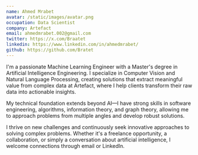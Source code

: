 ```yaml
---
name: Ahmed Mrabet
avatar: /static/images/avatar.png
occupation: Data Scientist
company: Artefact
email: ahmedmrabet.002@gmail.com
twitter: https://x.com/Braatet
linkedin: https://www.linkedin.com/in/ahmedmrabet/
github: https://github.com/Bratet
---
```


I'm a passionate Machine Learning Engineer with a Master's degree in Artificial Intelligence Engineering. I specialize in Computer Vision and Natural Language Processing, creating solutions that extract meaningful value from complex data at Artefact, where I help clients transform their raw data into actionable insights.

My technical foundation extends beyond AI—I have strong skills in software engineering, algorithms, information theory, and graph theory, allowing me to approach problems from multiple angles and develop robust solutions.

I thrive on new challenges and continuously seek innovative approaches to solving complex problems. Whether it's a freelance opportunity, a collaboration, or simply a conversation about artificial intelligence, I welcome connections through email or LinkedIn.
